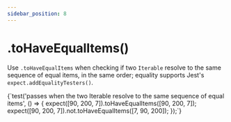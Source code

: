 ```yaml
---
sidebar_position: 8
---
```



# .toHaveEqualItems()

Use `.toHaveEqualItems` when checking if two `Iterable` resolve to the same sequence of equal items, in the same order; equality supports Jest's `expect.addEqualityTesters()`.

<TestFile name="toHaveEqualItems">
  {`test('passes when the two Iterable resolve to the same sequence of equal items', () => {
  expect([90, 200, 7]).toHaveEqualItems([90, 200, 7]);
  expect([90, 200, 7]).not.toHaveEqualItems([7, 90, 200]);
});`}

</TestFile>
